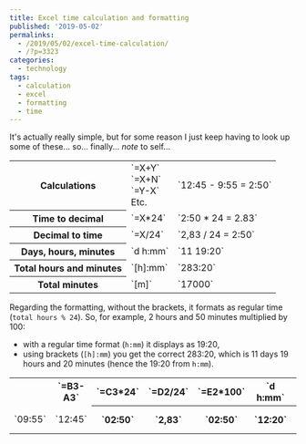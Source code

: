 ```yaml
---
title: Excel time calculation and formatting
published: '2019-05-02'
permalinks:
  - /2019/05/02/excel-time-calculation/
  - /?p=3323
categories:
  - technology
tags:
  - calculation
  - excel
  - formatting
  - time
---
```


It's actually really simple, but for some reason I just keep having to look up some of these... so... finally... _note_ to self...

<table>
  <tbody>
    <tr>
      <th>Calculations</th>
      <td>
        `=X+Y`
        <br />
        `=X+N`
        <br />
        `=Y-X`
        <br />
        Etc.
      </td>
      <td>`12:45 - 9:55 = 2:50`</td>
    </tr>
    <tr>
      <th>Time to decimal</th>
      <td>`=X*24`</td>
      <td>`2:50 * 24 = 2.83`</td>
    </tr>
    <tr>
      <th>Decimal to time</th>
      <td>`=X/24`</td>
      <td>`2,83 / 24 = 2:50`</td>
    </tr>
    <tr>
      <th>Days, hours, minutes</th>
      <td>`d h:mm`</td>
      <td>`11 19:20`</td>
    </tr>
    <tr>
      <th>Total hours and minutes</th>
      <td>`[h]:mm`</td>
      <td>`283:20`</td>
    </tr>
    <tr>
      <th>Total minutes</th>
      <td>`[m]`</td>
      <td>`17000`</td>
    </tr>
  </tbody>
</table>

Regarding the formatting, without the brackets, it formats as regular time (`total hours % 24`). So, for example, 2 hours and 50 minutes multiplied by 100:

- with a regular time format (`h:mm`) it displays as 19:20,
- using brackets (`[h]:mm`) you get the correct 283:20, which is 11 days 19 hours and 20 minutes (hence the 19:20 from `h:mm`).

<table>
  <tbody>
    <tr>
      <td colSpan={2} />
      <th>`=B3-A3`</th>
      <th>`=C3*24`</th>
      <th>`=D2/24`</th>
      <th>`=E2*100`</th>
      <th>`d h:mm`</th>
      <th>`[h]:mm`</th>
      <th>`[m]`</th>
    </tr>
    <tr>
      <td>`09:55`</td>
      <td>`12:45`</td>
      <th>`02:50`</th>
      <th>`2,83`</th>
      <th>`02:50`</th>
      <th>`12:20`</th>
      <th>`11 19:20`</th>
      <th>`283:20`</th>
      <th>`17000`</th>
    </tr>
  </tbody>
</table>
